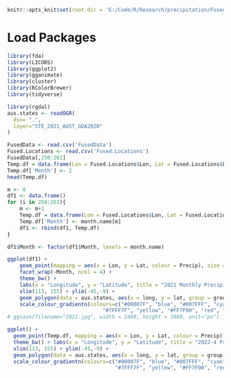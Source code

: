 ```r
knitr::opts_knit$set(root.dir = 'E:/Code/R/Research/precipitation/FusedData')
```

# Load Packages

```r
library(fda)
library(LICORS)
library(ggplot2)
library(gganimate)
library(cluster)
library(RColorBrewer)
library(tidyverse)
```
```r
library(rgdal)
aus.states <- readOGR( 
  dsn= ".",
  layer="STE_2021_AUST_GDA2020"
)
```
```r
FusedData <- read.csv('FusedData')
Fused.Locations <- read.csv('Fused.Locations')
FusedData[,250:261]
Temp.df = data.frame(Lon = Fused.Locations$Lon, Lat = Fused.Locations$Lat, Precip = FusedData[,263])
Temp.df['Month'] <- 2 
head(Temp.df)
```

```r
m <- 0
df1 <- data.frame()
for (i in 250:261){
    m <- m+1
    Temp.df = data.frame(Lon = Fused.Locations$Lon, Lat = Fused.Locations$Lat, Precip = FusedData[,i])
    Temp.df['Month'] <- month.name[m]
    df1 <- rbind(df1, Temp.df)
}
```
```r
df1$Month <- factor(df1$Month, levels = month.name)
```

```r
ggplot(df1) + 
    geom_point(mapping = aes(x = Lon, y = Lat, colour = Precip), size = 0.5) +
    facet_wrap(~Month, ncol = 4) +
    theme_bw() +
    labs(x = "Longitude", y = "Latitude", title = "2021 Monthly Precipitation", colour = "Precipitation (mm)")+
    xlim(113, 155) + ylim(-45,-9) +
    geom_polygon(data = aus.states, aes(x = long, y = lat, group = group), colour = "black", fill = NA) +
    scale_colour_gradientn(colours=c("#00007F", "blue", "#007FFF", "cyan",
                               "#7FFF7F", "yellow", "#FF7F00", "red", "#7F0000"), values = seq(0,1, length.out = 9))
# ggsave(filename="2021.jpg", width = 2400, height = 1800, unit="px")
```



```r
ggplot() + 
  geom_point(Temp.df, mapping = aes(x = Lon, y = Lat, colour = Precip), size = 1) +
  theme_bw() + labs(x = "Longitude", y = "Latitude", title = "2022-4 Precipitation", colour = "Precipitation (mm)")+ 
  xlim(113, 155) + ylim(-45,-9) +
  geom_polygon(data = aus.states, aes(x = long, y = lat, group = group), colour = "black", fill = NA) +
  scale_colour_gradientn(colours=c("#00007F", "blue", "#007FFF", "cyan",
                                   "#7FFF7F", "yellow", "#FF7F00", "red", "#7F0000"), values = seq(0,1, length.out = 9))

```


